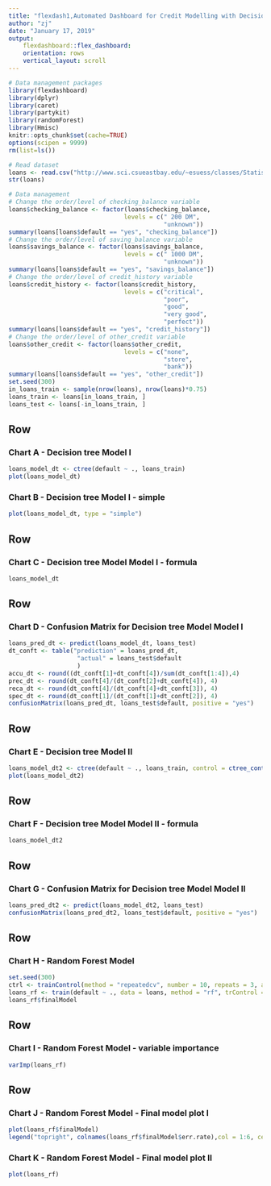```yaml
---
title: "flexdash1,Automated Dashboard for Credit Modelling with Decision trees and Random forests in R"
author: "zj"
date: "January 17, 2019"
output:
    flexdashboard::flex_dashboard:
    orientation: rows
    vertical_layout: scroll
---
```


```r
# Data management packages
library(flexdashboard)
library(dplyr)
library(caret)
library(partykit)
library(randomForest)
library(Hmisc)
knitr::opts_chunk$set(cache=TRUE)
options(scipen = 9999)
rm(list=ls())

# Read dataset
loans <- read.csv("http://www.sci.csueastbay.edu/~esuess/classes/Statistics_6620/Presentations/ml7/credit.csv")
str(loans)

# Data management
# Change the order/level of checking_balance variable
loans$checking_balance <- factor(loans$checking_balance,
                                levels = c(" 200 DM",
                                           "unknown"))
summary(loans[loans$default == "yes", "checking_balance"])
# Change the order/level of saving_balance variable
loans$savings_balance <- factor(loans$savings_balance,
                                levels = c(" 1000 DM",
                                           "unknown"))
summary(loans[loans$default == "yes", "savings_balance"])
# Change the order/level of credit_history variable
loans$credit_history <- factor(loans$credit_history,
                                levels = c("critical",
                                           "poor",
                                           "good",
                                           "very good",
                                           "perfect"))
summary(loans[loans$default == "yes", "credit_history"])
# Change the order/level of other_credit variable
loans$other_credit <- factor(loans$other_credit,
                                levels = c("none",
                                           "store",
                                           "bank"))
summary(loans[loans$default == "yes", "other_credit"])
set.seed(300)
in_loans_train <- sample(nrow(loans), nrow(loans)*0.75)
loans_train <- loans[in_loans_train, ]
loans_test <- loans[-in_loans_train, ]
```

Row {data-width=350}
-----------------------------------------------------------------------

### Chart A - Decision tree Model I
```r
loans_model_dt <- ctree(default ~ ., loans_train)
plot(loans_model_dt)
```


### Chart B - Decision tree Model I - simple
```r
plot(loans_model_dt, type = "simple")

```

Row {data-width=650}
-----------------------------------------------------------------------

### Chart C - Decision tree Model Model I - formula
```r
loans_model_dt
```

Row {data-width=650}
-----------------------------------------------------------------------

### Chart D - Confusion Matrix for Decision tree Model Model I
```r
loans_pred_dt <- predict(loans_model_dt, loans_test)
dt_conft <- table("prediction" = loans_pred_dt,
                   "actual" = loans_test$default
                   )
accu_dt <- round((dt_conft[1]+dt_conft[4])/sum(dt_conft[1:4]),4)
prec_dt <- round(dt_conft[4]/(dt_conft[2]+dt_conft[4]), 4)
reca_dt <- round(dt_conft[4]/(dt_conft[4]+dt_conft[3]), 4)
spec_dt <- round(dt_conft[1]/(dt_conft[1]+dt_conft[2]), 4)
confusionMatrix(loans_pred_dt, loans_test$default, positive = "yes")
```

Row {data-width=650}
-----------------------------------------------------------------------

### Chart E - Decision tree Model II 
```r
loans_model_dt2 <- ctree(default ~ ., loans_train, control = ctree_control(mincriterion = 0.7))
plot(loans_model_dt2)
```

Row {data-width=650}
-----------------------------------------------------------------------

### Chart F - Decision tree Model Model II - formula
```r
loans_model_dt2
```

Row {data-width=650}
-----------------------------------------------------------------------

### Chart G - Confusion Matrix for Decision tree Model Model II
```r
loans_pred_dt2 <- predict(loans_model_dt2, loans_test)
confusionMatrix(loans_pred_dt2, loans_test$default, positive = "yes")
```

Row {data-width=650}
-----------------------------------------------------------------------

### Chart H - Random Forest Model
```r
set.seed(300)
ctrl <- trainControl(method = "repeatedcv", number = 10, repeats = 3, allowParallel = TRUE)
loans_rf <- train(default ~ ., data = loans, method = "rf", trControl = ctrl,na.action=na.roughfix)
loans_rf$finalModel
```

Row {data-width=650}
-----------------------------------------------------------------------

### Chart I - Random Forest Model - variable importance
```r
varImp(loans_rf)
```

Row {data-width=350}
-----------------------------------------------------------------------

### Chart J - Random Forest Model - Final model plot I
```r
plot(loans_rf$finalModel)
legend("topright", colnames(loans_rf$finalModel$err.rate),col = 1:6, cex = 0.8, fill = 1:6)
```

### Chart K - Random Forest Model - Final model plot II
```r
plot(loans_rf)
```
